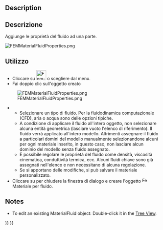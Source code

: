 <languages/>

{{Docnav/it|[[FEM_MaterialSolid/it|Materiale per solido]]|[[FEM_MaterialMechanicalNonlinear/it|Materiale non lineare]]|[[FEM_Workbench/it|FEM]]|IconL=FEM_MaterialSolid.png|IconC=Workbench_FEM.svg|IconR=FEM_MaterialMechanicalNonlinear.png}}

<div class="mw-translate-fuzzy">
{{GuiCommand/it|Name=FEM_MaterialFluid|Name/it=FEM Materiale per fluido|MenuLocation= Modello → Materiali → Materiale per fluido||Workbenches=[[FEM_Workbench/it|FEM]]|Shortcut=|SeeAlso=[[FEM_tutorial/it|FEM tutorial]]}}
</div>

==Description==

<div class="mw-translate-fuzzy">
==Descrizione==
Aggiunge le proprietà del fluido ad una parte.
</div>

[[File:FEMMaterialFluidProperties.png]]
{{Caption|The FEM material task panel}}

<span id="Usage"></span>
==Utilizzo==

<div class="mw-translate-fuzzy">
* Cliccare su [[File:Fem-material-fluid.svg|32px]] o scegliere {{MenuCommand|Modello → Materiali → {{Button|[[Image:Fem-material-fluid.svg|16px]] Materiale per fluido}}}} dal menu.
* Fai doppio clic sull'oggetto {{Button|[[Image:Fem-material-fluid.svg|16px]] Materiale per fluido}} creato
[[File:FEMMaterialFluidProperties.png]]
** Selezionare un tipo di fluido. Per la fluidodinamica computazionale (CFD), aria o acqua sono delle opzioni tipiche.
** A condizione di applicare il fluido all'intero oggetto, non selezionare alcuna entità geometrica (lasciare vuoto l'elenco di riferimento). Il fluido verrà applicato all'intero modello. Altrimenti assegnare il fluido a particolari domini del modello manualmente selezionandone alcuni per ogni materiale inserito, in questo caso, non lasciare alcun dominio del modello senza fluido assegnato.
** È possibile regolare le proprietà del fluido come densità, viscosità cinematica, conduttività termica, ecc. Alcuni fluidi chiave sono già assegnati nell'elenco e non necessitano di alcuna regolazione.
** Se si apportano delle modifiche, si può salvare il materiale personalizzato.
* Cliccare su {{Button|Chiudi}} per chiudere la finestra di dialogo e creare l'oggetto [[Image:Fem-material-fluid.svg|16px]] Materiale per fluido.
</div>

==Notes==

* To edit an existing MaterialFluid object: Double-click it in the [[Tree_View|Tree View]].


{{Docnav/it|[[FEM_MaterialSolid/it|Materiale per solidi]]|[[FEM_MaterialMechanicalNonlinear/it|Materiale non lineare]]|[[FEM_Workbench/it|FEM]]|IconL=FEM_MaterialSolid.png|IconC=Workbench_FEM.svg|IconR=FEM_MaterialMechanicalNonlinear.png}}

{{FEM_Tools_navi{{#translation:}}}}
{{Userdocnavi{{#translation:}}}}